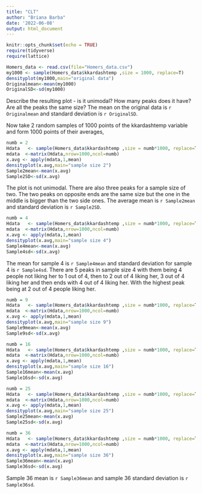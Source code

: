 ```yaml
---
title: "CLT"
author: "Briana Barba"
date: '2022-06-08'
output: html_document
---
```



```r
knitr::opts_chunk$set(echo = TRUE)
require(tidyverse)
require(lattice)
```

```r
Homers_data <- read.csv(file="Homers_data.csv")
my1000 <- sample(Homers_data$kkardashtemp ,size = 1000, replace=T)
densityplot(my1000,main="original data")
Originalmean<-mean(my1000)
OriginalSD<-sd(my1000)
```

Describe the resulting plot -  is it unimodal?  How many peaks does it have?  Are all the peaks the same size? 
The mean on the original data is `r Originalmean` and standard deviation is `r OriginalSD`.

Now take 2 random samples of 1000 points of the kkardashtemp variable and form 1000 points of their averages,

```r
numb = 2
Hdata   <- sample(Homers_data$kkardashtemp ,size = numb*1000, replace=T)
mdata  <-matrix(Hdata,nrow=1000,ncol=numb)
x.avg <- apply(mdata,1,mean)
densityplot(x.avg,main="sample size 2")
Sample2mean<-mean(x.avg)
Sample2SD<-sd(x.avg)
```

The plot is not unimodal. There are also three peaks for a sample size of two. The two peaks on opposite ends are the same size but the one in the middle is bigger than the two side ones. The average mean is `r Sample2mean` and standard deviation is `r Sample2SD`.

```r
numb = 4
Hdata   <- sample(Homers_data$kkardashtemp ,size = numb*1000, replace=T)
mdata  <-matrix(Hdata,nrow=1000,ncol=numb)
x.avg <- apply(mdata,1,mean)
densityplot(x.avg,main="sample size 4")
Sample4mean<-mean(x.avg)
Sample4sd<-sd(x.avg)
```

The mean for sample 4 is `r Sample4mean` and standard deviation for sample 4 is `r Sample4sd`. There are 5 peaks in sample size 4 with them being 4 people not liking her to 1 out of 4, then to 2 out of 4 liking her, 3 out of 4 liking her and then ends with 4 out of 4 liking her. With the highest peak being at 2 out of 4 people liking her.

```r
numb = 9
Hdata   <- sample(Homers_data$kkardashtemp ,size = numb*1000, replace=T)
mdata  <-matrix(Hdata,nrow=1000,ncol=numb)
x.avg <- apply(mdata,1,mean)
densityplot(x.avg,main="sample size 9")
Sample9mean<-mean(x.avg)
Sample9sd<-sd(x.avg)
```


```r
numb = 16
Hdata   <- sample(Homers_data$kkardashtemp ,size = numb*1000, replace=T)
mdata  <-matrix(Hdata,nrow=1000,ncol=numb)
x.avg <- apply(mdata,1,mean)
densityplot(x.avg,main="sample size 16")
Sample16mean<-mean(x.avg)
Sample16sd<-sd(x.avg)
```

```r
numb = 25
Hdata   <- sample(Homers_data$kkardashtemp ,size = numb*1000, replace=T)
mdata  <-matrix(Hdata,nrow=1000,ncol=numb)
x.avg <- apply(mdata,1,mean)
densityplot(x.avg,main="sample size 25")
Sample25mean<-mean(x.avg)
Sample25sd<-sd(x.avg)
```

```r
numb = 36
Hdata   <- sample(Homers_data$kkardashtemp ,size = numb*1000, replace=T)
mdata  <-matrix(Hdata,nrow=1000,ncol=numb)
x.avg <- apply(mdata,1,mean)
densityplot(x.avg,main="sample size 36")
Sample36mean<-mean(x.avg)
Sample36sd<-sd(x.avg)
```

Sample 36 mean is `r Sample36mean` and sample 36 standard deviation is `r Sample36sd`. 